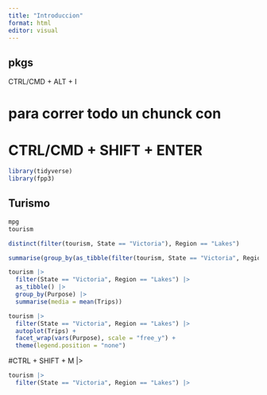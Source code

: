 ```yaml
---
title: "Introduccion"
format: html
editor: visual
---
```


## pkgs

CTRL/CMD + ALT + I

# para correr todo un chunck con 
# CTRL/CMD + SHIFT + ENTER

```r
library(tidyverse)
library(fpp3)
```


## Turismo

```r
mpg
tourism
```

```r
distinct(filter(tourism, State == "Victoria"), Region == "Lakes")
```

```r
summarise(group_by(as_tibble(filter(tourism, State == "Victoria", Region == "Lakes")), Purpose), media = mean(Trips)) 
```

```r
tourism |> 
  filter(State == "Victoria", Region == "Lakes") |> 
  as_tibble() |> 
  group_by(Purpose) |> 
  summarise(media = mean(Trips))
```

```r
tourism |> 
  filter(State == "Victoria", Region == "Lakes") |> 
  autoplot(Trips) +
  facet_wrap(vars(Purpose), scale = "free_y") + 
  theme(legend.position = "none")
```
#CTRL + SHIFT + M |> 

```r
tourism |> 
  filter(State == "Victoria", Region == "Lakes") |>
```

